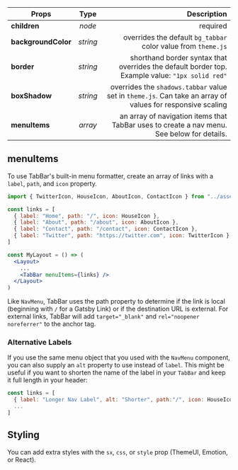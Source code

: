 
<Title type="tab-bar" title="TabBar">
  <Styled.p>
    The TabBar component adds native mobile app style navigation to your site.
    Instead of a traditional mobile dropdown or overlay, try a fixed TabBar that
    includes labels and icons.
  </Styled.p>
  <Styled.p>
    You can wrap the TabBar around your own navigation component, or you can
    feed it a list of links for default formatting.
  </Styled.p>
</Title>

| Props               |   Type   |                                                                                                Description |
| ------------------- | :------: | ---------------------------------------------------------------------------------------------------------: |
| **children**        |  _node_  |                                                                                                   required |
| **backgroundColor** | _string_ |                                              overrides the default `bg_tabbar` color value from `theme.js` |
| **border**          | _string_ |            shorthand border syntax that overrides the default border top. Example value: `"1px solid red"` |
| **boxShadow**       | _string_ | overrides the `shadows.tabbar` value set in `theme.js`. Can take an array of values for responsive scaling |
| **menuItems**       | _array_  |                 an array of navigation items that TabBar uses to create a nav menu. See below for details. |

## menuItems

To use TabBar's built-in menu formatter, create an array of links with a `label`, `path`, and `icon` property.

```jsx
import { TwitterIcon, HouseIcon, AboutIcon, ContactIcon } from "../assets/icons"

const links = [
  { label: "Home", path: "/", icon: HouseIcon },
  { label: "About", path: "/about", icon: AboutIcon },
  { label: "Contact", path: "/contact", icon: ContactIcon },
  { label: "Twitter", path: "https://twitter.com", icon: TwitterIcon },
]

const MyLayout = () => (
  <Layout>
    ...
    <TabBar menuItems={links} />
  </Layout>
)
```

Like `NavMenu`, TabBar uses the path property to determine if the link is local (beginning with `/` for a Gatsby Link) or if the destination URL is external. For external links, TabBar will add `target="_blank"` and `rel="noopener noreferrer"` to the anchor tag.

### Alternative Labels

If you use the same menu object that you used with the `NavMenu` component, you can also supply an `alt` property to use instead of `label`. This might be useful if you want to shorten the name of the label in your `TabBar` and keep it full length in your header:

```jsx
const links = [
  { label: "Longer Nav Label", alt: "Shorter", path:"/", icon: HouseIcon },
  ...
]
```

## Styling

You can add extra styles with the `sx`, `css`, or `style` prop (ThemeUI, Emotion, or React).
